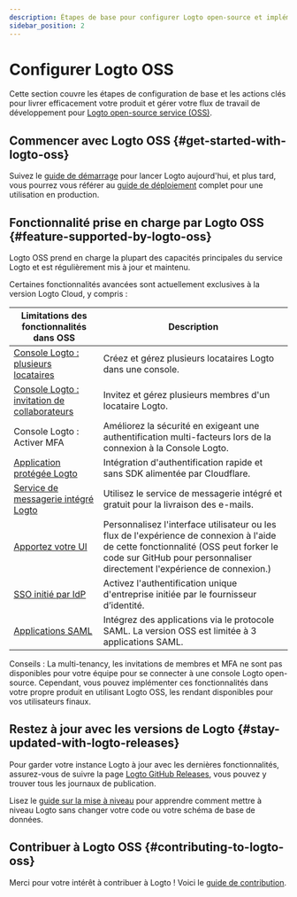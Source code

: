 ```yaml
---
description: Étapes de base pour configurer Logto open-source et implémenter votre système d'identité.
sidebar_position: 2
---
```


# Configurer Logto OSS

Cette section couvre les étapes de configuration de base et les actions clés pour livrer efficacement votre produit et gérer votre flux de travail de développement pour [Logto open-source service (OSS)](https://github.com/logto-io/logto).

## Commencer avec Logto OSS \{#get-started-with-logto-oss}

Suivez le [guide de démarrage](/logto-oss/get-started-with-oss/) pour lancer Logto aujourd'hui, et plus tard, vous pourrez vous référer au [guide de déploiement](/logto-oss/deployment-and-configuration) complet pour une utilisation en production.

## Fonctionnalité prise en charge par Logto OSS \{#feature-supported-by-logto-oss}

Logto OSS prend en charge la plupart des capacités principales du service Logto et est régulièrement mis à jour et maintenu.

Certaines fonctionnalités avancées sont actuellement exclusives à la version Logto Cloud, y compris :

| Limitations des fonctionnalités dans OSS                                                   | Description                                                                                                                                                                                                    |
| ------------------------------------------------------------------------------------------ | -------------------------------------------------------------------------------------------------------------------------------------------------------------------------------------------------------------- |
| [Console Logto : plusieurs locataires](/logto-cloud/tenant-settings)                       | Créez et gérez plusieurs locataires Logto dans une console.                                                                                                                                                    |
| [Console Logto : invitation de collaborateurs](/logto-cloud/tenant-member-management)      | Invitez et gérez plusieurs membres d'un locataire Logto.                                                                                                                                                       |
| Console Logto : Activer MFA                                                                | Améliorez la sécurité en exigeant une authentification multi-facteurs lors de la connexion à la Console Logto.                                                                                                 |
| [Application protégée Logto](/integrate-logto/protected-app)                               | Intégration d'authentification rapide et sans SDK alimentée par Cloudflare.                                                                                                                                    |
| [Service de messagerie intégré Logto](/connectors/email-connectors/built-in-email-service) | Utilisez le service de messagerie intégré et gratuit pour la livraison des e-mails.                                                                                                                            |
| [Apportez votre UI](/customization/bring-your-ui)                                          | Personnalisez l'interface utilisateur ou les flux de l'expérience de connexion à l'aide de cette fonctionnalité (OSS peut forker le code sur GitHub pour personnaliser directement l'expérience de connexion.) |
| [SSO initié par IdP](/end-user-flows/enterprise-sso/idp-initiated-sso)                     | Activez l'authentification unique d'entreprise initiée par le fournisseur d’identité.                                                                                                                          |
| [Applications SAML](/integrate-logto/saml-app)                                             | Intégrez des applications via le protocole SAML. La version OSS est limitée à 3 applications SAML.                                                                                                             |

Conseils : La multi-tenancy, les invitations de membres et MFA ne sont pas disponibles pour votre équipe pour se connecter à une console Logto open-source. Cependant, vous pouvez implémenter ces fonctionnalités dans votre propre produit en utilisant Logto OSS, les rendant disponibles pour vos utilisateurs finaux.

## Restez à jour avec les versions de Logto \{#stay-updated-with-logto-releases}

Pour garder votre instance Logto à jour avec les dernières fonctionnalités, assurez-vous de suivre la page [Logto GitHub Releases](https://github.com/logto-io/logto/releases), vous pouvez y trouver tous les journaux de publication.

Lisez le [guide sur la mise à niveau](/logto-oss/upgrading-oss-version) pour apprendre comment mettre à niveau Logto sans changer votre code ou votre schéma de base de données.

## Contribuer à Logto OSS \{#contributing-to-logto-oss}

Merci pour votre intérêt à contribuer à Logto ! Voici le [guide de contribution](/logto-oss/contribution).
